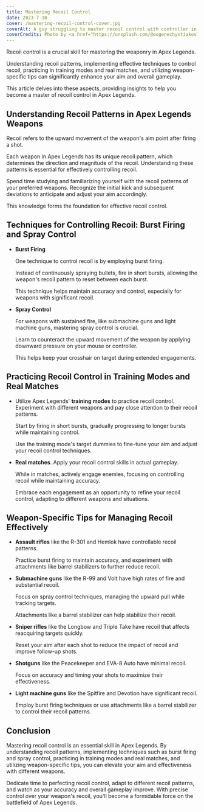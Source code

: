 ```yaml
---
title: Mastering Recoil Control
date: 2023-7-10
cover: /mastering-recoil-control-cover.jpg
coverAlt: A guy struggling to master recoil control with controller in Apex Legends
coverCredits: Photo by <a href="https://unsplash.com/@eugenechystiakov?utm_source=unsplash&utm_medium=referral&utm_content=creditCopyText" rel="nofollow" target="_blank">Eugene Chystiakov</a> on <a href="https://unsplash.com/photos/Zzslntyky14?utm_source=unsplash&utm_medium=referral&utm_content=creditCopyText" rel="nofollow" target="_blank">Unsplash</a>
---
```


Recoil control is a crucial skill for mastering
the weaponry in Apex Legends.

Understanding recoil patterns,
implementing effective techniques to control recoil,
practicing in training modes and real matches,
and utilizing weapon-specific tips can significantly
enhance your aim and overall gameplay.

This article delves into these aspects,
providing insights to help you become
a master of recoil control in Apex Legends.

## Understanding Recoil Patterns in Apex Legends Weapons

Recoil refers to the upward movement
of the weapon's aim point after firing a shot.

Each weapon in Apex Legends has its unique
recoil pattern, which determines the direction
and magnitude of the recoil. Understanding
these patterns is essential for effectively controlling recoil.

Spend time studying and familiarizing yourself
with the recoil patterns of your preferred weapons.
Recognize the initial kick and subsequent deviations
to anticipate and adjust your aim accordingly.

This knowledge forms the foundation for effective recoil control.

## Techniques for Controlling Recoil: Burst Firing and Spray Control

- **Burst Firing**

  One technique to control recoil
  is by employing burst firing.

  Instead of continuously
  spraying bullets, fire in short bursts,
  allowing the weapon's recoil pattern to reset
  between each burst.

  This technique helps maintain
  accuracy and control, especially for weapons
  with significant recoil.

- **Spray Control**

  For weapons with sustained fire,
  like submachine guns and light machine guns,
  mastering spray control is crucial.

  Learn to counteract the upward movement
  of the weapon by applying downward pressure
  on your mouse or controller.

  This helps keep your crosshair on
  target during extended engagements.

## Practicing Recoil Control in Training Modes and Real Matches

- Utilize Apex Legends' **training
  modes** to practice recoil control. Experiment
  with different weapons and pay close
  attention to their recoil patterns.

  Start by firing in short bursts,
  gradually progressing to longer
  bursts while maintaining control.

  Use the training mode's target dummies
  to fine-tune your aim and adjust your
  recoil control techniques.

- **Real matches**. Apply your recoil control skills
  in actual gameplay.

  While in matches, actively
  engage enemies, focusing on controlling recoil
  while maintaining accuracy.

  Embrace each engagement
  as an opportunity to refine your recoil control,
  adapting to different weapons and situations.

## Weapon-Specific Tips for Managing Recoil Effectively

- **Assault rifles** like the R-301
  and Hemlok have controllable recoil patterns.

  Practice burst firing to maintain accuracy,
  and experiment with attachments like barrel
  stabilizers to further reduce recoil.

- **Submachine guns** like the R-99
  and Volt have high rates of fire and
  substantial recoil.

  Focus on spray control techniques,
  managing the upward pull while tracking targets.

  Attachments like a barrel stabilizer can help stabilize their recoil.

- **Sniper rifles** like the Longbow
  and Triple Take have recoil that affects
  reacquiring targets quickly.

  Reset your
  aim after each shot to reduce the impact
  of recoil and improve follow-up shots.

- **Shotguns** like the Peacekeeper and
  EVA-8 Auto have minimal recoil.

  Focus on accuracy
  and timing your shots to maximize their effectiveness.

- **Light machine guns**
  like the Spitfire and Devotion have
  significant recoil.

  Employ burst firing techniques
  or use attachments like a barrel stabilizer to
  control their recoil patterns.

## Conclusion

Mastering recoil control is an essential
skill in Apex Legends. By understanding recoil patterns,
implementing techniques such as burst firing and spray
control, practicing in training modes and real matches,
and utilizing weapon-specific tips, you can elevate
your aim and effectiveness with different weapons.

Dedicate time to perfecting recoil control, adapt
to different recoil patterns, and watch as your
accuracy and overall gameplay improve.
With precise control over your weapon's recoil,
you'll become a formidable force on the battlefield of Apex Legends.

